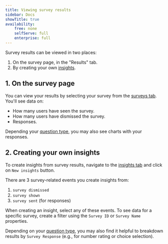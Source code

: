 ```yaml
---
title: Viewing survey results
sidebar: Docs
showTitle: true
availability:
    free: none
    selfServe: full
    enterprise: full
---
```


Survey results can be viewed in two places:

1. On the survey page, in the "Results" tab.
2. By creating your own [insights](/docs/product-analytics/insights).

## 1. On the survey page

You can view your results by selecting your survey from the [surveys tab](https://app.posthog.com/surveys). You'll see data on:

- How many users have seen the survey.
- How many users have dismissed the survey.
- Responses.

Depending your [question type](/docs/surveys/creating-surveys#question-type), you may also see charts with your responses.

<ProductScreenshot
    imageLight={surveyResultsLight} 
    imageDark={surveyResultsDark}
    alt="Sample survey results" 
    classes="rounded"
/>

## 2. Creating your own insights

To create insights from survey results, navigate to the [insights tab](https://app.posthog.com/insights) and click on `New insights` button.

There are 3 survey-related events you create insights from:

1. `survey dismissed`
2. `survey shown`
3. `survey sent` (for responses)

When creating an insight, select any of these events. To see data for a specific survey, create a filter using the `Survey ID` or `Survey Name` properties.

Depending on your [question type](/docs/surveys/creating-surveys#question-type), you may also find it helpful to breakdown results by `Survey Response` (e.g., for number rating or choice selection).

<ProductVideo
    videoLight={surveyInsightsLight} 
    videoDark={surveyInsightsDark}
    alt="How to create insights from surveys" 
    classes="rounded"
/>